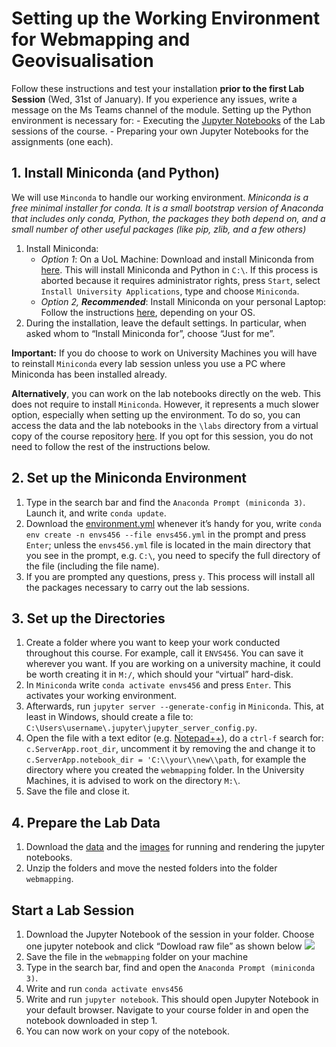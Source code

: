 ﻿# Setting up the Working Environment for Webmapping and Geovisualisation {.unnumbered}

Follow these instructions and test your installation **prior to the first Lab Session** (Wed, 31st of January). If you experience any issues, write a message on the Ms Teams channel of the module.
Setting up the Python environment is necessary for:
- Executing the [Jupyter Notebooks](https://docs.jupyter.org/en/latest/) of the Lab sessions of the course.
- Preparing your own Jupyter Notebooks for the assignments (one each).

## 1. Install Miniconda (and Python)
We will use `Minconda` to handle our working environment. *Miniconda is a free minimal installer for conda. It is a small bootstrap version of Anaconda that includes only conda, Python, the packages they both depend on, and a small number of other useful packages (like pip, zlib, and a few others)*

1. Install Miniconda:
	- *Option 1*: On a UoL Machine: Download and install Miniconda from [here](https://repo.anaconda.com/miniconda/Miniconda3-latest-Windows-x86_64.exe). This will install Miniconda and Python in `C:\`. If this process is aborted because it requires administrator rights, press `Start`, select `Install University Applications`, type and choose `Miniconda`.
	- *Option 2, **Recommended***: Install Miniconda on your personal Laptop: Follow the instructions [here](https://docs.conda.io/projects/miniconda/en/latest/miniconda-install.html), depending on your OS. 
2. During the installation, leave the default settings. In particular, when asked whom to "Install Miniconda for", choose "Just for me".

**Important:** If you do choose to work on University Machines you will have to reinstall `Miniconda` every lab session unless you use a PC where Miniconda has been installed already. 

**Alternatively**, you can work on the lab notebooks directly on the web. This does not require to install `Miniconda`. However, it represents a much slower option, especially when setting up the environment. To do so, you can access the data and the lab notebooks in the `\labs` directory from a virtual copy of the course repository [here](https://mybinder.org/v2/gh/GDSL-UL/wma/HEAD). If you opt for this session, you do not need to follow the rest of the instructions below.

## 2. Set up the Miniconda Environment
1. Type in the search bar and find the `Anaconda Prompt (miniconda 3)`. Launch it, and write `conda update`.
2. Download the [environment.yml](https://github.com/GDSL-UL/wma/blob/main/envs456.yml) whenever it's handy for you, write  `conda env create -n envs456 --file envs456.yml` in the prompt and press `Enter`; unless the `envs456.yml` file is located in the main directory that you see in the prompt, e.g. `C:\`, you need to specify the full directory of the file (including the file name).
3. If you are prompted any questions, press `y`. This process will install all the packages necessary to carry out the lab sessions.

## 3. Set up the Directories

1. Create a folder where you want to keep your work conducted throughout this course. For example, call it `ENVS456`. You can save it wherever you want. If you are working on a university machine, it could be worth creating it in `M:/`, which should your "virtual" hard-disk.
2. In `Miniconda` write `conda activate envs456` and press `Enter`. This activates your working environment.
3. Afterwards, run `jupyter server --generate-config` in `Miniconda`. This, at least in Windows, should create a file to: `C:\Users\username\.jupyter\jupyter_server_config.py`.
4. Open the file with a text editor (e.g. [Notepad++](https://notepad-plus-plus.org)), do a  `ctrl-f`  search for:  `c.ServerApp.root_dir`, uncomment it by removing the and change it to  `c.ServerApp.notebook_dir = 'C:\\your\\new\\path`, for example the directory where you created the `webmapping` folder. In the University Machines, it is advised to work on the directory `M:\`. 
5. Save the file and close it.

## 4. Prepare the Lab Data
1. Download the [data](https://minhaskamal.github.io/DownGit/#/home?url=https://github.com/GDSL-UL/wma/tree/main/labs/data) and the [images](https://minhaskamal.github.io/DownGit/#/home?url=https://github.com/GDSL-UL/wma/tree/main/labs/img) for running and rendering the jupyter notebooks. 
2. Unzip the folders and move the nested folders into the folder `webmapping`.

## Start a Lab Session
1. Download the Jupyter Notebook of the session in your folder. Choose one jupyter notebook and click "Dowload raw file" as shown below
<img src=img/raw.svg/>
3. Save the file in the `webmapping` folder on your machine
4.  Type in the search bar, find and open the `Anaconda Prompt (miniconda 3)`. 
5. Write and run `conda activate envs456`
6. Write and run `jupyter notebook`. This should open Jupyter Notebook in your default browser. Navigate to your course folder in and open the notebook downloaded in step 1. 
7. You can now work on your copy of the notebook.




